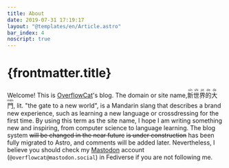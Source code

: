 ---
title: About
date: 2019-07-31 17:19:17
layout: "@templates/en/Article.astro"
bar_index: 4
noscript: true
---


# {frontmatter.title}

Welcome! This is [OverflowCat](https://github.com/OverflowCat)'s blog.
The domain
or site name, <span lang="zh"><ruby>新<rt>xīn</rt></ruby><ruby>世<rt>shì</rt></ruby><ruby>界<rt>jiè</rt></ruby><ruby>的<rt>de</rt></ruby><ruby>大<rt>dà</rt></ruby><ruby>門<rt>mén</rt></ruby></span>,
lit. "the gate to a new world",
is a Mandarin slang that describes a brand new experience,
such as learning a new language or crossdressing for the first time.
By using this term as the site name, I hope I am writing something new
and inspiring, from computer science to language learning.
The blog system <Del>will be changed in the near future</Del> <Del>is under construction</Del>
<Add>has been fully migrated to Astro</Add>,
and comments will be added later.
Nevertheless, I believe you should check my [Mastodon](https://mastodon.social/@overflowcat)
account (`@overflowcat@mastodon.social`) in Fediverse if you are not following me.
